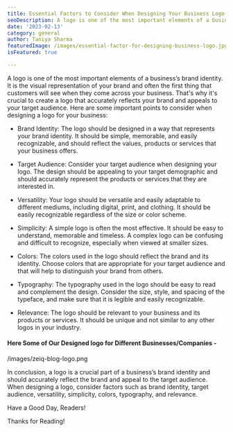 ```yaml
---
title: Essential Factors to Consider When Designing Your Business Logo
seoDescription: A logo is one of the most important elements of a business’s brand identity. It is the visual representation of your brand and often the first thing that customers will see when they come across your business. That's why it's crucial to create a logo that accurately reflects your brand and appeals to your target audience.
date: '2023-02-13'
category: general
author: Taniya Sharma
featuredImage: /images/essential-factor-for-designing-business-logo.jpg
isFeatured: true

---
```


A logo is one of the most important elements of a business’s brand identity. It is the visual representation of your brand and often the first thing that customers will see when they come across your business. That's why it's crucial to create a logo that accurately reflects your brand and appeals to your target audience. Here are some important points to consider when designing a logo for your business:

- Brand Identity: The logo should be designed in a way that represents your brand identity. It should be simple, memorable, and easily recognizable, and should reflect the values, products or services that your business offers.

- Target Audience: Consider your target audience when designing your logo. The design should be appealing to your target demographic and should accurately represent the products or services that they are interested in.
- Versatility: Your logo should be versatile and easily adaptable to different mediums, including digital, print, and clothing. It should be easily recognizable regardless of the size or color scheme.
- Simplicity: A simple logo is often the most effective. It should be easy to understand, memorable and timeless. A complex logo can be confusing and difficult to recognize, especially when viewed at smaller sizes.
- Colors: The colors used in the logo should reflect the brand and its identity. Choose colors that are appropriate for your target audience and that will help to distinguish your brand from others.
- Typography: The typography used in the logo should be easy to read and complement the design. Consider the size, style, and spacing of the typeface, and make sure that it is legible and easily recognizable.
- Relevance: The logo should be relevant to your business and its products or services. It should be unique and not similar to any other logos in your industry.

#### Here Some of Our Designed logo for Different Businesses/Companies - 

/images/zeiq-blog-logo.png

In conclusion, a logo is a crucial part of a business’s brand identity and should accurately reflect the brand and appeal to the target audience. When designing a logo, consider factors such as brand identity, target audience, versatility, simplicity, colors, typography, and relevance.

Have a Good Day, Readers!

Thanks for Reading!
